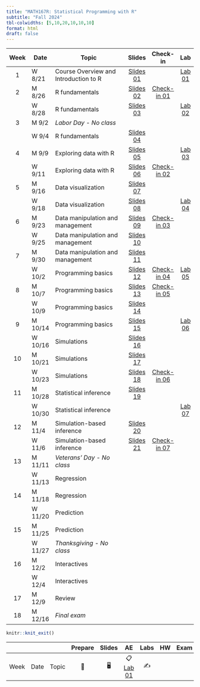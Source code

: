 ```yaml
---
title: "MATH167R: Statistical Programming with R"
subtitle: "Fall 2024"
tbl-colwidths: [5,10,20,10,10,10]
format: html
draft: false
---
```


::: column-screen-inset-right
| Week | Date   | Topic                                 | Slides | Check-in | Lab |
|:----:|--------|---------------------------------------|:------:|:--------:|:---:|
|  1   | W 8/21 | Course Overview and Introduction to R |    [Slides 01](slides/01_overview.html){.label .label-green}          |                                                               | [Lab 01](labs/01_lab.html){.label .label-red} |
|  2   | M 8/26 | R fundamentals                        | [Slides 02](slides/02_objects-classes.html){.label .label-green}        |  [Check-in 01](checkins/01_checkin.html){.label .label-purple}        |     |
|      | W 8/28 | R fundamentals                        | [Slides 03](slides/03_functions-vectors-matrices.html){.label .label-green}       |          |   [Lab 02](labs/02_lab.html){.label .label-red}   |
|  3   | M 9/2  | *Labor Day - No class*                       |        |          |     |
|      | W 9/4 | R fundamentals               |  [Slides 04](slides/04_lists-data-frames.html){.label .label-green}      |          |     |
|  4   | M 9/9 | Exploring data with R                 |   [Slides 05](slides/05_exploring-data.html){.label .label-green}        |        |   [Lab 03](labs/03_lab.html){.label .label-red}    |
|      | W 9/11 | Exploring data with R                    |   [Slides 06](slides/06_factors-groups.html){.label .label-green}      |  [Check-in 02](checkins/02_checkin.html){.label .label-purple} |                  |     |
|  5   | M 9/16 | Data visualization                    | [Slides 07](slides/07_visualizing-data.html){.label .label-green}        |          |     |
|      | W 9/18 | Data visualization                    |   [Slides 08](slides/08_advanced-visualization.html){.label .label-green}      |          |  [Lab 04](labs/04_lab.html){.label .label-red}   |
|  6   | M 9/23 | Data manipulation and management      | [Slides 09](slides/09_merging-data.html){.label .label-green}        | [Check-in 03](checkins/03_checkin.html){.label .label-purple}       |     |
|      | W 9/25 | Data manipulation and management      |  [Slides 10](slides/10_data-management.html){.label .label-green}       |          |     |
|  7   | M 9/30  | Data manipulation and management                      | [Slides 11](slides/11_spatial-data.html){.label .label-green}         |          |     |
|      | W 10/2  | Programming basics                    |  [Slides 12](slides/12_programming-basics.html){.label .label-green}        | [Check-in 04](checkins/04_checkin.html){.label .label-purple}         |   [Lab 05](labs/05_lab.html){.label .label-red}      |
|  8   | M 10/7 | Programming basics                    |  [Slides 13](slides/13_functions-loops.html){.label .label-green}       |   [Check-in 05](checkins/05_checkin.html){.label .label-purple}          |     |
|      | W 10/9 | Programming basics                    |   [Slides 14](slides/14_environment-scope.html){.label .label-green}       |          |     |
|  9   | M 10/14 | Programming basics                    |  [Slides 15](slides/15_data-analysis-functions.html){.label .label-green}                                                                           |                                                               |  [Lab 06](labs/06_lab.html){.label .label-red}
|      | W 10/16 | Simulations                           |  [Slides 16](slides/16_debugging.html){.label .label-green}          |  |          |     |
|  10  | M 10/21 | Simulations                           |  [Slides 17](slides/17_simulations.html){.label .label-green}          |          |     |
|      | W 10/23 | Simulations                           |   [Slides 18](slides/18_more-simulations.html){.label .label-green}          |   [Check-in 06](checkins/06_checkin.html){.label .label-purple}         |     |
|  11  | M 10/28  | Statistical inference                 |  [Slides 19](slides/20_confidence-intervals.html){.label .label-green}     |          |     |
|      | W 10/30 | Statistical inference                 |       |       | [Lab 07](labs/07_lab.html){.label .label-red}       |
|  12  | M 11/4 | Simulation-based inference                  |[Slides 20](slides/19_simulation-based-inference.html){.label .label-green}         |          |     |
|      | W 11/6 | Simulation-based inference            |   [Slides 21](slides/21_hypothesis-testing.html){.label .label-green}      |    [Check-in 07](checkins/07_checkin.html){.label .label-purple}       |     |
|  13  | M 11/11 | *Veterans' Day - No class*                           |        |          |     |
|      | W 11/13 | Regression                          |        |          |     |
|  14  | M 11/18 | Regression                           |        |          |     |
|      | W 11/20  | Prediction                         |        |          |     |
|  15  | M 11/25  | Prediction      |        |          |     |
|      | W 11/27  | *Thanksgiving - No class*     |        |          |     |
|  16  | M 12/2  | Interactives                  |        |          |     |
|      | W 12/4 | Interactives                   |        |          |     |
|  17  | M 12/9  | Review                   |        |          |     |
|   18   | M 12/16 | *Final exam*                   |        |          |     |
:::

```r
knitr::knit_exit()
```

|      |      |       | Prepare | Slides |                    AE                    | Labs | HW  | Exam | Project |
|--------|--------|--------|:------:|:------:|:------:|:------:|:------:|:------:|:------:|
| Week | Date | Topic |   📖    |   🖥️   | 📋 [Lab 01](hello){.label .label-purple} |  ✍️  |     |      |         |
